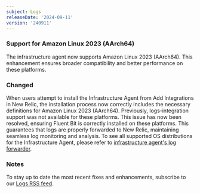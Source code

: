 ```yaml
---
subject: Logs
releaseDate: '2024-09-11'
version: '240911'
---
```


### Support for Amazon Linux 2023 (AArch64) 

The infrastructure agent now supports Amazon Linux 2023 (AArch64). This enhancement ensures broader compatibility and better performance on these platforms.

### Changed

When users attempt to install the Infrastructure Agent from Add Integrations in New Relic, the installation process now correctly includes the necessary definitions for Amazon Linux 2023 (AArch64). Previously, logs-integration support was not available for these platforms. This issue has now been resolved, ensuring Fluent Bit is correctly installed on these platforms. This guarantees that logs are properly forwarded to New Relic, maintaining seamless log monitoring and analysis. To see all supported OS distributions for the Infrastructure Agent, please refer to [infrastructure agent's log forwarder](/docs/logs/enable-log-management-new-relic/enable-log-monitoring-new-relic/forward-your-logs-using-infrastructure-agent/).

### Notes

To stay up to date the most recent fixes and enhancements, subscribe to our [Logs RSS feed](/docs/release-notes/logs-release-notes/).
